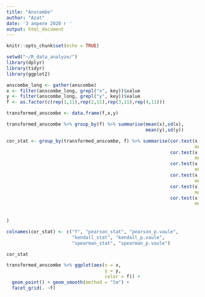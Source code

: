 ```yaml
---
title: "Anscombe"
author: "Azat"
date: '3 апреля 2020 г '
output: html_document
---
```


```r
knitr::opts_chunk$set(echo = TRUE)
```


```r
setwd("~/R_data_analyze/")
library(dplyr)
library(tidyr)
library(ggplot2)
```

```r
anscombe_long <- gather(anscombe)
x <- filter(anscombe_long, grepl("x", key))$value
y <- filter(anscombe_long, grepl("y", key))$value
f <- as.factor(c(rep(1,11),rep(2,11),rep(3,11),rep(4,11)))

transformed_anscombe <- data.frame(f,x,y)

transformed_anscombe %>% group_by(f) %>% summarise(mean(x),sd(x),
                                                   mean(y),sd(y))
```
```r
cor_stat <- group_by(transformed_anscombe, f) %>% summarise(cor.test(x, y,
                                                                     method = "pearson")$statistic,
                                                            cor.test(x, y, 
                                                                     method = "pearson")$p.value,
                                                            cor.test(x, y, 
                                                                     method = "kendall")$statistic,
                                                            cor.test(x, y, 
                                                                     method = "kendall")$p.value,
                                                            cor.test(x, y, 
                                                                     method = "spearman")$statistic,
                                                            cor.test(x, y, 
                                                                     method = "spearman")$p.value
                                                            
                                                            
)

colnames(cor_stat) <- c("f", "pearson_stat", "pearson_p.vaule",
                        "kendall_stat", "kendall_p.vaule",
                        "spearman_stat", "spearman_p.vaule")

cor_stat
```


```r
transformed_anscombe %>% ggplot(aes(x = x,
                                    y = y,
                                    color = f)) +
  geom_point() + geom_smooth(method = "lm") +
  facet_grid(. ~f)
```
